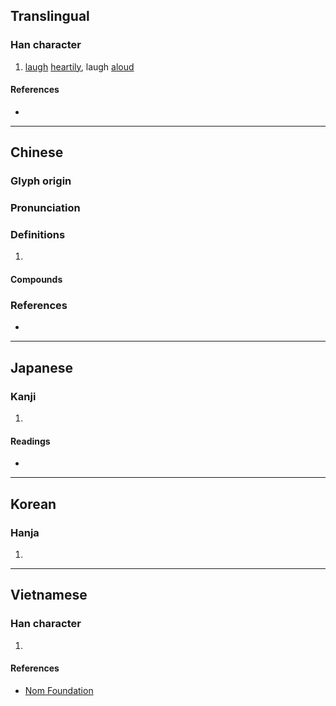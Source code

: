 {{character info}}
==Translingual==

===Han character===
{{Han char|rn=30|rad=口|as=13|sn=16|four=61032|canj=RYPO|ids=⿰口豦}}

# [[laugh]] [[heartily]], laugh [[aloud]]

====References====
* {{Han ref|kx=0210.310|dkj=04403|dj=0433.190|hdz=10690.010|uh=5671|ud=22129|bh=BEBB|bd=48827}}

----

==Chinese==
{{zh-forms}}

===Glyph origin===
{{Han etym}}

===Pronunciation===
{{zh-pron
|m=jué
|c=koek6,kek6,coek3
|mc=y
|oc=y
|cat=
}}

===Definitions===
{{zh-hanzi}}

# {{rfdef|zh}}

====Compounds====
{{zh-der|嗢噱|噱頭|發噱|耍噱頭}}

===References===
* {{R:yue:Hanzi}}

----

==Japanese==

===Kanji===
{{ja-kanji|grade=|rs=口13}}

# {{rfdef|ja|sort=口13}}

====Readings====
* {{ja-readings|on=[[きゃく]] (kyaku), [[がく]] (gaku)|kun=}}

----

==Korean==

===Hanja===
{{ko-hanja|hangeul=갹|rv=gyak|mr=kyak}}

# {{rfdef|ko|sort=口13}}

----

==Vietnamese==

===Han character===
{{vi-readings|reading=cược, hước, hược|rs=口13}}

# {{rfdef|vi|sort=口13}}

====References====
* [http://nomfoundation.org/common/nom_details.php?codepoint=5671 Nom Foundation]